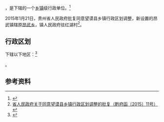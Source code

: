 {{中国乡级行政区|52/23/26/205/000}}

'''{{PAGENAMEBASE}}'''，是{{PRC admin/fullname|52/23/26/205/000|3}}下辖的一个[[乡镇|乡镇]]级行政单位。<ref>{{PRC admin/ref sgc|{{PRC admin/parent|52/23/26/205/000}}}}</ref>

2015年1月21日，贵州省人民政府批复同意望谟县乡镇行政区划调整，新设置的昂武镇辖原[[昂武乡|昂武乡]]，镇人民政府驻红湖村<ref>[http://www.gzgov.gov.cn/zyzxyll/zcfg/zfwj/qfh/201508/t20150814_5903.html 省人民政府关于同意望谟县乡镇行政区划调整的批复（黔府函〔2015〕11号）] {{webarchive|url=https://web.archive.org/web/20170906183101/http://www.gzgov.gov.cn/zyzxyll/zcfg/zfwj/qfh/201508/t20150814_5903.html |date=2017-09-06 }}</ref>。

== 行政区划 ==

{{PAGENAMEBASE}}下辖以下地区：<ref>{{PRC admin/ref sgc|52/23/26/205/000}}</ref>

{{PRC admin/children|52/23/26/205/000}}。

== 参考资料 ==

{{reflist}}

{{行政区划小作品}}
{{PRC admin/navcat|52/23/26/205/000}}